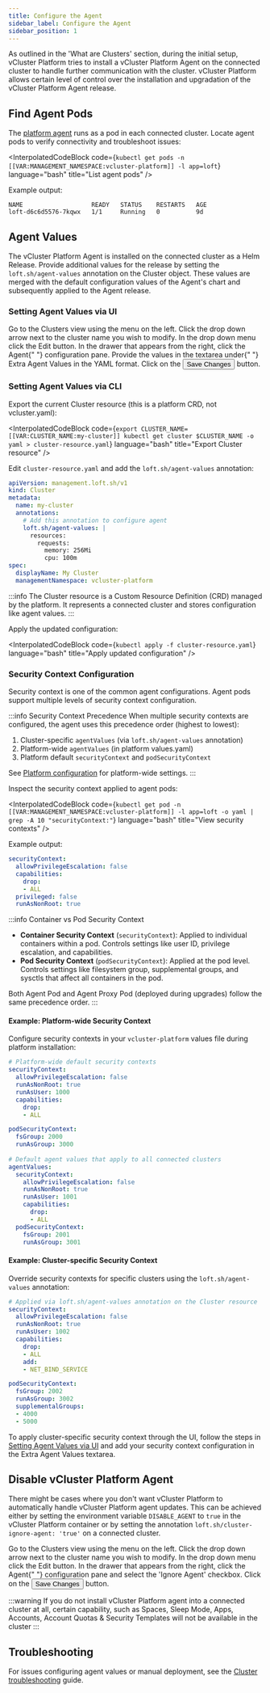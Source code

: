 ```yaml
---
title: Configure the Agent
sidebar_label: Configure the Agent
sidebar_position: 1
---
```




As outlined in the 'What are Clusters' section, during the initial setup, vCluster Platform tries to install a vCluster Platform Agent on the connected cluster to handle further communication with the cluster. vCluster Platform allows certain level of control over the installation and upgradation of the vCluster Platform Agent release.

## Find Agent Pods

The [platform agent](../../../configure/config.mdx#what-is-the-platform-agent) runs as a pod in each connected cluster. Locate agent pods to verify connectivity and troubleshoot issues:

<InterpolatedCodeBlock
  code={`kubectl get pods -n [[VAR:MANAGEMENT_NAMESPACE:vcluster-platform]] -l app=loft`}
  language="bash"
  title="List agent pods"
/>

Example output:
```
NAME                   READY   STATUS    RESTARTS   AGE
loft-d6c6d5576-7kqwx   1/1     Running   0          9d
```

## Agent Values

The vCluster Platform Agent is installed on the connected cluster as a Helm Release. Provide additional values for the release by setting the `loft.sh/agent-values` annotation on the Cluster object. These values are merged with the default configuration values of the Agent's chart and subsequently applied to the Agent release.

### Setting Agent Values via UI

<Flow id="cluster-extravalues-vcluster-platform-agent">
  <Step>
    Go to the <NavStep>Clusters</NavStep> view using the menu on the left.
  </Step>
  <Step>
    Click the drop down arrow next to the cluster name you wish to modify. In
    the drop down menu click the <Label>Edit</Label> button.
  </Step>
  <Step>
    In the drawer that appears from the right, click the <Label>Agent</Label>{" "}
    configuration pane. Provide the values in the textarea under{" "}
    <Label>Extra Agent Values</Label> in the YAML format.
  </Step>
  <Step>
    Click on the <Button>Save Changes</Button> button.
  </Step>
</Flow>

### Setting Agent Values via CLI

Export the current Cluster resource (this is a platform CRD, not vcluster.yaml):

<InterpolatedCodeBlock
  code={`export CLUSTER_NAME=[[VAR:CLUSTER_NAME:my-cluster]]
kubectl get cluster $CLUSTER_NAME -o yaml > cluster-resource.yaml`}
  language="bash"
  title="Export Cluster resource"
/>

Edit `cluster-resource.yaml` and add the `loft.sh/agent-values` annotation:

```yaml title="cluster-resource.yaml excerpt"
apiVersion: management.loft.sh/v1
kind: Cluster
metadata:
  name: my-cluster
  annotations:
    # Add this annotation to configure agent
    loft.sh/agent-values: |
      resources:
        requests:
          memory: 256Mi
          cpu: 100m
spec:
  displayName: My Cluster
  managementNamespace: vcluster-platform
```

:::info
The Cluster resource is a Custom Resource Definition (CRD) managed by <GlossaryTerm term="platform">the platform</GlossaryTerm>. It represents a connected cluster and stores configuration like agent values.
:::

Apply the updated configuration:

<InterpolatedCodeBlock
  code={`kubectl apply -f cluster-resource.yaml`}
  language="bash"
  title="Apply updated configuration"
/>

### Security Context Configuration

Security context is one of the common agent configurations. Agent pods support multiple levels of security context configuration.

:::info Security Context Precedence
When multiple security contexts are configured, the agent uses this precedence order (highest to lowest):
1. Cluster-specific `agentValues` (via `loft.sh/agent-values` annotation)
2. Platform-wide `agentValues` (in platform values.yaml)
3. Platform default `securityContext` and `podSecurityContext`

See [Platform configuration](../../../configure/config.mdx#agent-configuration) for platform-wide settings.
:::

Inspect the security context applied to agent pods:

<InterpolatedCodeBlock
  code={`kubectl get pod -n [[VAR:MANAGEMENT_NAMESPACE:vcluster-platform]] -l app=loft -o yaml | grep -A 10 "securityContext:"`}
  language="bash"
  title="View security contexts"
/>

Example output:
```yaml
securityContext:
  allowPrivilegeEscalation: false
  capabilities:
    drop:
    - ALL
  privileged: false
  runAsNonRoot: true
```

:::info Container vs Pod Security Context
- **Container Security Context** (`securityContext`): Applied to individual containers within a pod. Controls settings like user ID, privilege escalation, and capabilities.
- **Pod Security Context** (`podSecurityContext`): Applied at the pod level. Controls settings like filesystem group, supplemental groups, and sysctls that affect all containers in the pod.

Both Agent Pod and Agent Proxy Pod (deployed during upgrades) follow the same precedence order.
:::

#### Example: Platform-wide Security Context

Configure security contexts in your `vcluster-platform` values file during platform installation:

```yaml title="vcluster-platform values.yaml"
# Platform-wide default security contexts
securityContext:
  allowPrivilegeEscalation: false
  runAsNonRoot: true
  runAsUser: 1000
  capabilities:
    drop:
    - ALL

podSecurityContext:
  fsGroup: 2000
  runAsGroup: 3000
  
# Default agent values that apply to all connected clusters
agentValues:
  securityContext:
    allowPrivilegeEscalation: false
    runAsNonRoot: true
    runAsUser: 1001
    capabilities:
      drop:
      - ALL
  podSecurityContext:
    fsGroup: 2001
    runAsGroup: 3001
```

#### Example: Cluster-specific Security Context

Override security contexts for specific clusters using the `loft.sh/agent-values` annotation:

```yaml title="cluster-specific-agent-values.yaml"
# Applied via loft.sh/agent-values annotation on the Cluster resource
securityContext:
  allowPrivilegeEscalation: false
  runAsNonRoot: true
  runAsUser: 1002
  capabilities:
    drop:
    - ALL
    add:
    - NET_BIND_SERVICE

podSecurityContext:
  fsGroup: 2002
  runAsGroup: 3002
  supplementalGroups:
  - 4000
  - 5000
```

To apply cluster-specific security context through the UI, follow the steps in [Setting Agent Values via UI](#setting-agent-values-via-ui) and add your security context configuration in the Extra Agent Values textarea.

## Disable vCluster Platform Agent

There might be cases where you don't want vCluster Platform to automatically handle vCluster Platform agent updates. This can be achieved either by setting the environment variable `DISABLE_AGENT` to `true` in the vCluster Platform container or by setting the annotation `loft.sh/cluster-ignore-agent: 'true'` on a connected cluster.

<Flow id="cluster-disable-vcluster-platform-agent">
  <Step>
    Go to the <NavStep>Clusters</NavStep> view using the menu on the left.
  </Step>
  <Step>
    Click the drop down arrow next to the cluster name you wish to modify. In
    the drop down menu click the <Label>Edit</Label> button.
  </Step>
  <Step>
    In the drawer that appears from the right, click the <Label>Agent</Label>{" "}
    configuration pane and select the 'Ignore Agent' checkbox.
  </Step>
  <Step>
    Click on the <Button>Save Changes</Button> button.
  </Step>
</Flow>

:::warning
If you do not install vCluster Platform agent into a connected cluster at all, certain capability, such as Spaces, <GlossaryTerm term="sleep-mode">Sleep Mode</GlossaryTerm>, Apps, Accounts, Account Quotas & Security Templates will not be available in the cluster
:::

## Troubleshooting

For issues configuring agent values or manual deployment, see the [Cluster troubleshooting](cluster-troubleshooting.mdx) guide.